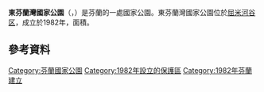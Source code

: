 {{Geobox|国家公园
<!-- *** Name section *** -->
| name                        = 東芬蘭灣國家公園
| native_name                 = Itäisen Suomenlahden kansallispuisto,<br/>Östra Finska vikens nationalpark
| other_name                  = 
| other_name1                 = 
<!-- *** Category *** -->
| category_local              = [[List_of_national_parks_of_Finland|National Park of Finland]]
| category_iucn               = II
<!-- *** Image *** -->
| image                       = Ulko-Tammio.jpg
| image_size                  = 
| image_caption               = 位于[[哈米纳|哈米纳]]的一个岛屿
<!-- *** Country etc. *** -->
| country                     = 芬蘭
| country_flag                = 1
| region                      = [[屈米河谷区|屈米河谷区]]
| region_type                 = [[芬兰行政区|行政区]]
| location                    =
| lat_d              = 60     
| lat_m              = 17
| lat_s              = 05
| lat_NS             = N
| long_d             = 27     
| long_m             = 16
| long_s             = 26
| long_EW            = E
| elevation          =  
<!-- *** Nature *** -->
| biome                       = 
| biome_share                 = 
| biome1                      =
| biome1_share                = 
| geology                     = 
| geology1                    = 
| plant                       = 
| plant1                      = 
| animal                      = [[普通秋沙鸭|普通秋沙鸭]]
| animal1                     = [[凤头潜鸭|凤头潜鸭]]
<!-- *** Geography *** -->
| area                        = 6
| area1                       =
| area1_type                  =   
<!-- *** People *** -->
| established_type            = 建立
| established                 = 1982年
| established1_type           = 
| established1                = 
| management_body             = {{tsl|en|Metsähallitus|森林管理局 (芬兰)|森林管理局}}
| visitation                  = 15100
| visitation_date = 2016年<ref name="访客2016"/>
<!-- *** Free fields *** -->
<!-- *** Map section *** -->
| map                         = Finland location map.svg
| map_locator = Finland
| map_size                    = 200
| map_caption                 = 在芬蘭的位置
| map_first                   =
<!-- *** Website *** -->
| website     = {{URL|http://www.nationalparks.fi/en/gulfoffinlandnp}}
}}
'''東芬蘭灣國家公園'''（{{lang-fi|Itäisen Suomenlahden kansallispuisto}}，{{lang-sv|Östra Finska vikens nationalpark}}）是芬蘭的一處國家公園。東芬蘭灣國家公園位於[[屈米河谷区|屈米河谷区]]，成立於1982年，面積{{convert|6.7|km2|sqmi|1}}。

==參考資料==
{{Reflist|30em|refs=
<ref name="访客2016">{{cite web | url = http://www.metsa.fi/kansallispuistoittain | title = Käyntimäärät kansallispuistoittain 2016 | language = fi | publisher = Metsähallitus | date = 2017-01-26 | accessdate = 2017-02-19 | archive-url = https://web.archive.org/web/20190529070743/http://www.metsa.fi/kansallispuistoittain | archive-date = 2019-05-29 | dead-url = yes }}</ref>
}}

{{芬兰国家公园}}

[[Category:芬蘭國家公園|Category:芬蘭國家公園]]
[[Category:1982年設立的保護區|Category:1982年設立的保護區]]
[[Category:1982年芬蘭建立|Category:1982年芬蘭建立]]